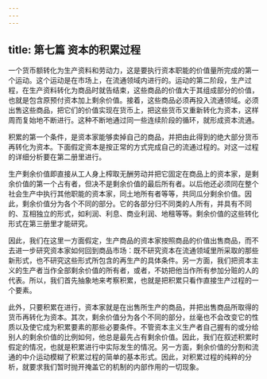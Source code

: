 ```yaml
---
---
---
```

title: 第七篇 资本的积累过程
---



一个货币额转化为生产资料和劳动力，这是要执行资本职能的价值量所完成的第一个运动。这个运动是在市场上，在流通领域内进行的。运动的第二阶段，生产过程，在生产资料转化为商品时就告结束，这些商品的价值大于其组成部分的价值，也就是包含原预付资本加上剩余价值。接着，这些商品必须再投入流通领域。必须出售这些商品，把它们的价值实现在货币上，把这些货币又重新转化为资本，这样周而复始地不断进行。这种不断地通过同一些连续阶段的循环，就形成资本流通。

积累的第一个条件，是资本家能够卖掉自己的商品，并把由此得到的绝大部分货币再转化为资本。下面假定资本是按正常的方式完成自己的流通过程的。对这一过程的详细分析要在第二册里进行。

生产剩余价值即直接从工人身上榨取无酬劳动并把它固定在商品上的资本家，是剩余价值的第一个占有者，但决不是剩余价值的最后所有者。以后他还必须同在整个社会生产中执行其他职能的资本家，同土地所有者等等，共同瓜分剩余价值。因此，剩余价值分为各个不同的部分。它的各部分归不同类的人所有，并具有不同的、互相独立的形式，如利润、利息、商业利润、地租等等。剩余价值的这些转化形式在第三册里才能研究。

因此，我们在这里一方面假定，生产商品的资本家按照商品的价值出售商品，而不去进一步研究资本家如何回到商品市场：既不研究资本在流通领域里所采取的那些新形式，也不研究这些形式所包含的再生产的具体条件。另一方面，我们把资本主义的生产者当作全部剩余价值的所有者，或者，不妨把他当作所有参加分赃的人的代表。所以，我们首先抽象地来考察积累，也就是把积累只看作直接生产过程的一个要素。

此外，只要积累在进行，资本家就是在出售所生产的商品，并把出售商品所取得的货币再转化为资本。其次，剩余价值分为各个不同的部分，丝毫也不会改变它的性质以及使它成为积累要素的那些必要条件。不管资本主义生产者自己握有的或分给别人的剩余价值的比例如何，他总是最先占有剩余价值。因此，我们在叙述积累时假定的情况，也就是积累进行中实际发生的情况。另一方面，剩余价值的分割和流通的中介运动模糊了积累过程的简单的基本形式。因此，对积累过程的纯粹的分析，就要求我们暂时抛开掩盖它的机制的内部作用的一切现象。